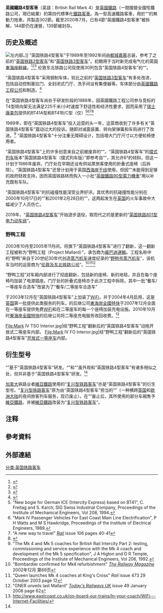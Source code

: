{{Infobox train
| background = #0033cc;color:white
| name = 英国铁路4型客车
| image = Rake of VTEC Mark 4 London Kings Cross 1.jpg
| imagesize = 300
| caption = {{link-en|维珍列车东海岸|Virgin Trains East Coast}}所使用的“英国铁路4型客车”，拍摄于[[伦敦国王十字车站|伦敦国王十字车站]]。
| interiorimage = VTEC Refurbished Mark 4 Standard Class Interior.jpg
| interiorcaption = 经{{link-en|维珍列车东海岸|Virgin Trains East Coast}}翻新后的“英国铁路4型客车”动拖开放式二等座车内部。
| manufacturer = [[都城嘉慕|都城嘉慕]]
| operator = 
| numberbuilt = 302节
| numberservice = 144
| numberscrapped = 19
| lines = 
| service = 1989年至今
| yearconstruction = 1989年—1992年
| carlength = 23400
| width = 2730
| height = 3790
| weight = 39.9至43.5
| capacity = 
| carbody = 钢
| aux = 
| powersupply = 
| hvac = 
| doors = 气动门
| bogies = [[康美包|康美包]] BT41A<br>[[康美包|康美包]] BT41B/C（仅{{link-en|英国铁路无动力控制车|Driving Van Trailer}}）<ref name="German ICE 1994">"New bogie for German ICE (Intercity Express) based on BT41", C. Freitag and S. Karch, SIG Swiss Industrial Company, Proceedings of the Institute of Mechanical Engineers, Vol 208, 1994.</ref>
| brakes = [[盘式制动|盘式制动]]<br>[[空气制动|空气制动]]
| gauge = 1435|
|native_name=British Rail Mark 4
|原產國={{UK}}|營運最高速度=201|設計最高速度=225}}

'''英國鐵路4型客車'''（英語：British Rail Mark 4）是[[英国铁路|英國鐵路]]（一間國營全國性鐵路公司，現已結業）的第四代標準化[[鐵路客車|鐵路客車]]。為一型高速鐵路客車，用於“{{Link-en|城際225型電力動車組|InterCity 225}}”{{NoteTag|“{{link-en|城際225型電力動車組|InterCity 225}}”是英國一型高速動力集中式動車組，由一台“[[英國鐵路91型電力機車|英國鐵路91型電力機車]]”、9节“英国铁路4型客车”（用作无动力中间车）、1节“{{link-en|英国铁路无动力控制车|Driving Van Trailer}}”组成。}}的無動力拖車。共製造302節。截至2020年7月，已有4節“英國鐵路4型客車”被拆解，144節仍在運營，139節被封存。

== 历史及概述 ==
[[File:VTEC_Refurbished_Mark_4_First_Class_Interior_1.jpg|左]]内部。]]
“英国铁路4型客车”于1989年至1992年间由[[都城嘉慕|都城嘉慕]]总装，参考了之前的“[[英国铁路2型客车|英国铁路2型客车]]”和“[[英国铁路3型客车|英国铁路3型客车]]”。初期用于当时新完成电气化的英国[[東海岸主線|東海岸幹線]]。<ref>{{Cite journal|title=Met-Cam scoops MkIV contract|author=|url=|date=1987年2月|journal=[[國際鐵路公報|國際鐵路公報]]|issue=|doi=|others=|year=|volume=|page=第73页|language=en|trans-title=都城嘉慕获得“英国铁路4型客车”制造合同|pmid=}}</ref><ref>{{cite journal|title=Lid Comes Off Mk IV Stock|author=|url=|last=Marsden|first=Colin|date=1989年11月|journal=[[Railway_Magazine|Railway Magazine]]|publisher=Prospect Magazines|issue=1063|doi=|others=|year=|editor-last=Peter|editor-first=Peter|location=Cheam|volume=135|page=V|language=en|issn=0033-8923|pmid=}}</ref><ref>{{cite book|last1=Pritchard|first1=Robert|last2=Fox|first2=Peter|last3=Hall|first3=Peter|title=British Railways Locomotives & Coaching Stock 2010|year=2010年|publisher=Platform 5 Publishing|location=英国谢菲尔德|isbn=978-1-902336-78-7|pages=118,121–3,125|ref=harv|last=|language=en|trans-title=英国铁路机车和铁路客车（2010年）}}</ref> 伦敦东北铁路公司现使用30列包含“英国铁路4型客车”的“{{Link-en|城際225型電力動車組|InterCity 225}}”。

“英国铁路4型客车”采用钢制车体，较比之前的“[[英国铁路3型客车|英国铁路3型客车]]”有多处改进，包括自动控制塞拉门、全封闭式门厅、洗手间设有集便器等。车体部分由[[英國鐵路工程公司|英國鐵路工程公司]]和{{Link-en|意大利厄内斯托·百瑞达公司|Società Italiana Ernesto Breda}}制造。<ref>{{Cite journal|title=Italians to build BR high speed coaches|author=|url=|date=1988年12月|journal=[[国际铁路公报|国际铁路公报]]|issue=|doi=|others=|year=|volume=|page=第792页|language=en|trans-title=意大利人参与英国铁路高速铁路客车制造|pmid=}}</ref>

在“英国铁路4型客车尚处于研发阶段的1988年，因英國鐵路工程公司参与竞标的T4型转向架无法满足225千米/小时速度下舒适性和经济性要求，因而采用了[[瑞士|瑞士]][[康美包|康美包]]提供的BT41A型和BT41B/C型（仅{{link-en|英国铁路无动力控制车|Driving Van Trailer}}）<ref name="German ICE 1994">"New bogie for German ICE (Intercity Express) based on BT41", C. Freitag and S. Karch, SIG Swiss Industrial Company, Proceedings of the Institute of Mechanical Engineers, Vol 208, 1994.</ref><ref name="Watts1989">"Mark IV Passenger Vehicles For East Coast Main Line Electrification", P H Watts and M S Hawkridge, Proceedings of the Institute of Electrical Engineers, 1989.</ref><ref>"A new way to travel" ''[[Rail_(magazine)|Rail]]'' issue 106 pages 40-41</ref><ref>{{Cite journal|title=Swiss bogie to carry BR MkIVs|author=|url=|date=1989年9月|journal=[[国际铁路公报|国际铁路公报]]|issue=|doi=|others=|year=|volume=|page=第667页|language=en|trans-title=瑞士企业获得“英国铁路4型客车”转向架制造合同|pmid=}}</ref>

1989年，即在“英国铁路4型客车”投入运营的头一年，运营商收到了许多有关“英国铁路4型客车”震动过大的投诉。随即对减震装置、转向架弹簧和车钩进行了改进。<ref>"The Mk 4 and Mk 5 coaches for British Rail Intercity Part 2: testing, commissioning and service experience with the Mk 4 coach and development of the Mk 5 specification", J A Higton and D R Temple, Proceedings of the Institute of Mechanical Engineers, Vol 206, 1992.</ref> “英国铁路4型客车”十分注重无障碍设计，包括增大门厅尺寸以方便轮椅使用者。{{citation needed|date=March 2017}}

“英国铁路4型客车”上的许多创意来自之前被废弃的“{{Internal link helper/en|英国铁路先进客运列车|Advanced Passenger Train}}”。“英国铁路4型客车”的[[擺式列車|摆式列车]]版本“英国铁路4型客车（摆式列车版）”即参考自“{{Internal link helper/en|英国铁路先进客运列车|Advanced Passenger Train}}”，其允许6°的倾斜，但这一计划于1986年废弃。门厅处在早期还设有供站票旅客使用的折叠式座椅（后拆除）。“英国铁路4型客车”还曾计划用于英国[[西海岸主線|西海岸干线]]使用，但因“{{Link-en|城際225型電力動車組|InterCity 225}}”未能得到足够的政府财政支持，因而英国铁路转而购入一小批“[[英国铁路90型电力机车|英國鐵路90型電力機車]]”用以补充既有车队。

“英国铁路4型客车”的抗碰撞性能深受业界好评。其优秀的抗碰撞性能分别在2000年10月17日的“{{Internal link helper/en|哈特菲尔德火车事故|Hatfield rail crash}}”和2001年2月28日的“{{Internal link helper/en|塞尔比火车事故|Selby rail crash}}”，这两起发生在[[英国|英国]]的火车事故中大幅减少了人员伤亡。

2019年，“[[英国铁路4型客车|英国铁路4型客车]]”开始逐步退役，取而代之的是更新的“[[英國鐵路801型電力動車組|英国铁路801型电力动车组]]”。

=== 野鸭工程 ===
2003年10月至2005年11月间，{{Link-en|英国大东北铁路公司|Great North Eastern Railway}}将旗下“英国铁路4型客车”进行了翻新，这一翻新工程被称为“野鸭工程（Project Mallard）”，承包商为[[龐巴迪運輸|龐巴迪運輸]]。工程名称中的“野鸭”来自于20世纪30年代创造[[蒸汽機車|蒸汽机车]]速度纪录的“[[野鴨號蒸汽機車|野鸭号蒸汽机车]]”，该机车当时的运营商为“[[倫敦及東北鐵路|伦敦及东北铁路公司]]”。<ref>"Bombardier confirmed for Mk4 refurbishment" ''[[The_Railway_Magazine|The Railway Magazine]]''  2002年12月  第69页</ref><ref>"Queen launches Mk 4 coaches at King's Cross" ''Rail'' issue 473 29 October 2003 page 12</ref><ref>"GNER unveils last Mallard" ''[[Today's_Railways_UK|Today's Railways UK]]'' issue 49 January 2006 page 62</ref>

“野鸭工程”对车厢内部进行了彻底翻新，包括新的座椅、新的地毯，并且在每个座椅均加装了电源插座。门厅处的折叠式座椅亦于此次工程中拆除。其中一批“餐车/一等座车合造车”改装为了“餐车/二等座车合造车”

{{Link-en|英国大东北铁路公司|Great North Eastern Railway}}于2003年12月在“英国铁路4型客车”上加装了[[WiFi|WiFi]]，并于2004年4月启用，这是[[英国|英国]]第一批提供此类服务的列车。{{Link-en|英国大东北铁路公司|Great North Eastern Railway}}的后继公司[[東海岸全國特快|東海岸全國特快]]于2007年12月全面在一等座车提供免费[[WiFi|WiFi]]和在二等座车的每一个座椅加装充电设施。2010年10月时[[東海岸全國特快|東海岸全國特快]]的后继公司{{Link-en|英国东海岸铁路公司|East Coast (train operating company)}}将二等座充电服务改回收费。<ref>http://www.eastcoast.co.uk/on-board-our-trains/In-your-coach/WiFi---Internet-Facilities/</ref>
<gallery widths="300" heights="200">
File:Mark IV TSO Interior.jpg|{{Link-en|英国大东北铁路公司|Great North Eastern Railway}}经“野鸭工程”翻新后的“英国铁路4型客车”动拖开放式二等座车内部。
File:Mark IV FO Interior.jpg|{{Link-en|英国大东北铁路公司|Great North Eastern Railway}}经“野鸭工程”翻新后的“英国铁路4型客车”[[开放式一等座车|开放式一等座车]]内部。
</gallery>

== 衍生型号 ==
{{See also|复兴型铁路客车|{{Link-en|英国铁路156型内燃动车组|British Rail Class 156}}}}
“{{Link-en|英国铁路156型内燃动车组|British Rail Class 156}}”基于“英国铁路4型客车”研发。“{{Link-en|英国铁路158型内燃动车组|British Rail Class 158}}”和“{{Link-en|英国铁路159型内燃动车组|British Rail Class 159}}”虽外观和“英国铁路4型客车”有诸多相似之处，但并非基于“英国铁路4型客车”研发。<ref name="Watts1989" />

[[加拿大|加拿大]]铁路业者[[維亞鐵路|維亞鐵路]]使用的“[[复兴型铁路客车|复兴型铁路客车]]”亦是“英国铁路4型客车”的衍生型号。“[[复兴型铁路客车|复兴型铁路客车]]”原为由“英国铁路4型客车”担当的“{{Link-en|夜火车之星|Nightstar (train)}}”（一种横跨[[英国|英国]]和[[歐洲大陸|欧洲大陆]]的夜间旅客列车服务，现已废止）。在“{{Link-en|夜火车之星|Nightstar (train)}}”废止后，其所使用的部分车厢售予[[維亞鐵路|維亞鐵路]]，并被[[維亞鐵路|維亞鐵路]]改装为“[[复兴型铁路客车|复兴型铁路客车]]”。

== 注释 ==
{{NoteFoot}}

== 參考資料 ==
{{Reflist|2}}

== 外部連結 ==
{{commonscat}}

[[分类:英国铁路客车|分类:英国铁路客车]]